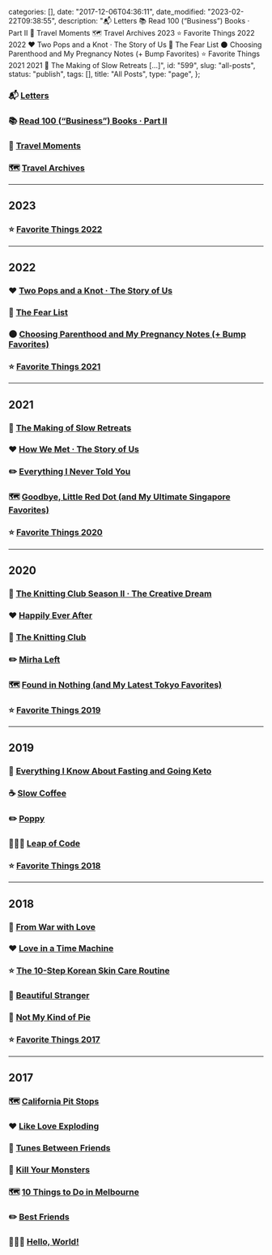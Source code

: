 
  categories: [],
  date: "2017-12-06T04:36:11",
  date_modified: "2023-02-22T09:38:55",
  description:
    "📬 Letters 📚 Read 100 (“Business”) Books · Part II 📌 Travel Moments 🗺 Travel Archives 2023 ⭐ Favorite Things 2022 2022 ❤️ Two Pops and a Knot · The Story of Us 🧶 The Fear List 🌑 Choosing Parenthood and My Pregnancy Notes (+ Bump Favorites) ⭐ Favorite Things 2021 2021 🌊 The Making of Slow Retreats […]",
  id: "599",
  slug: "all-posts",
  status: "publish",
  tags: [],
  title: "All Posts",
  type: "page",
};


### 📬 [Letters](/letters/)

### 📚 [Read 100 (“Business”) Books · Part II](/posts/read-100-books/)

### 📌 [Travel Moments](/travel-moments/)

### 🗺 [Travel Archives](/travel-archives/)

---

## 2023

### ⭐ [Favorite Things 2022](https://mirhamasala.vercel.app/posts/favorite-things-2022)

---

## 2022

### ❤️ [Two Pops and a Knot · The Story of Us](https://mirhamasala.vercel.app/posts/the-story-of-us#two-pops-and-a-knot)

### 🧶 [The Fear List](/posts/the-fear-list)

### 🌑 [Choosing Parenthood and My Pregnancy Notes (+ Bump Favorites)](/posts/choosing-parenthood-and-my-pregnancy-notes/)

### ⭐ [Favorite Things 2021](/posts/favorite-things-2021/)

---

## 2021

### 🌊 [The Making of Slow Retreats](/posts/the-making-of-slow-retreats/)

### ❤️ [How We Met · The Story of Us](/posts/the-story-of-us/)

### ✏️ [Everything I Never Told You](/posts/everything-i-never-told-you/)

### 🗺 [Goodbye, Little Red Dot (and My Ultimate Singapore Favorites)](/posts/goodbye-little-red-dot/)

### ⭐ [Favorite Things 2020](/posts/favorite-things-2020/)

---

## 2020

### 🧶 [The Knitting Club Season II · The Creative Dream](/posts/the-knitting-club-season-two-creative-dream/)

### ❤️ [Happily Ever After](/posts/happily-ever-after/)

### 🧶 [The Knitting Club](/posts/the-knitting-club/)

### ✏️ [Mirha Left](/posts/mirha-left/)

### 🗺 [Found in Nothing (and My Latest Tokyo Favorites)](/posts/found-in-nothing/)

### ⭐ [Favorite Things 2019](/posts/favorite-things-2019/)

---

## 2019

### 🥑 [Everything I Know About Fasting and Going Keto](/posts/fasting-keto/)

### ☕️ [Slow Coffee](/posts/slow-coffee/)

### ✏️ [Poppy](/posts/poppy/)

### 🤸🏻‍♀️ [Leap of Code](/posts/leap-of-code/)

### ⭐ [Favorite Things 2018](/posts/favorite-things-2018/)

---

## 2018

### 💌 [From War with Love](/posts/from-war-with-love)

### ❤️ [Love in a Time Machine](/posts/love-in-a-time-machine/)

### ⭐ [The 10-Step Korean Skin Care Routine](/posts/korean-skin-care-routine/)

### 📸 [Beautiful Stranger](/posts/beautiful-stranger/)

### 🎨 [Not My Kind of Pie](/posts/resilience-pie/)

### ⭐ [Favorite Things 2017](/posts/favorite-things-2017/)

---

## 2017

### 🗺 [California Pit Stops](/posts/california-pit-stops/)

### ❤️ [Like Love Exploding](/posts/like-love-exploding/)

### 🎵 [Tunes Between Friends](/posts/tunes-between-friends/)

### 🎨 [Kill Your Monsters](/posts/kill-your-monsters/)

### 🗺 [10 Things to Do in Melbourne](/posts/10-things-melbourne/)

### ✏️ [Best Friends](/posts/best-friends/)

### 👩🏻‍💻 [Hello, World!](/posts/hello-world/)
